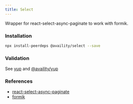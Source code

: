 ```yaml
---
title: Select
---
```


Wrapper for react-select-async-paginate to work with formik.

### Installation

```bash
npx install-peerdeps @availity/select --save
```

### Validation

See [yup](https://github.com/jquense/yup) and [@availity/yup](https://github.com/Availity/sdk-js/tree/master/packages/yup)

### References

- [react-select-async-paginate](https://github.com/vtaits/react-select-async-paginate)
- [formik](https://github.com/jaredpalmer/formik)
